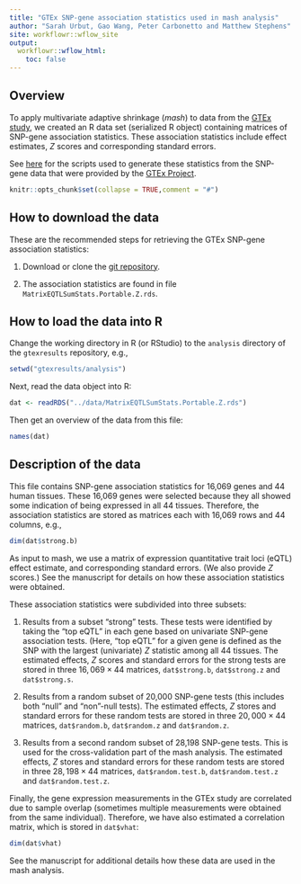 ```yaml
---
title: "GTEx SNP-gene association statistics used in mash analysis"
author: "Sarah Urbut, Gao Wang, Peter Carbonetto and Matthew Stephens"
site: workflowr::wflow_site
output:
  workflowr::wflow_html:
    toc: false
---
```


## Overview

To apply multivariate adaptive shrinkage (*mash*) to data from the
[GTEx study][gtex], we created an R data set (serialized R object)
containing matrices of SNP-gene association statistics. These
association statistics include effect estimates, *Z* scores and
corresponding standard errors.

See [here](fastqtl2mash.html) for the scripts used to generate these
statistics from the SNP-gene data that were provided by the [GTEx
Project][gtex].

```r
knitr::opts_chunk$set(collapse = TRUE,comment = "#")
```

## How to download the data

These are the recommended steps for retrieving the GTEx SNP-gene
association statistics:

1. Download or clone the [git repository][gtexresults].

2. The association statistics are found in file
   `MatrixEQTLSumStats.Portable.Z.rds`.

## How to load the data into R

Change the working directory in R (or RStudio) to the `analysis`
directory of the `gtexresults` repository, e.g.,

```r
setwd("gtexresults/analysis")
```

Next, read the data object into R:

```r
dat <- readRDS("../data/MatrixEQTLSumStats.Portable.Z.rds")
```

Then get an overview of the data from this file:

```r
names(dat)
```

## Description of the data

This file contains SNP-gene association statistics for 16,069 genes
and 44 human tissues. These 16,069 genes were selected because they
all showed some indication of being expressed in all 44 tissues.
Therefore, the association statistics are stored as matrices each with
16,069 rows and 44 columns, e.g.,

```r
dim(dat$strong.b)
```

As input to mash, we use a matrix of expression quantitative trait
loci (eQTL) effect estimate, and corresponding standard errors. (We
also provide *Z* scores.) See the manuscript for details on how these
association statistics were obtained.

These association statistics were subdivided into three subsets:

1. Results from a subset "strong" tests. These tests were identified
by taking the "top eQTL" in each gene based on univariate SNP-gene
association tests. (Here, "top eQTL" for a given gene is defined as
the SNP with the largest (univariate) *Z* statistic among all 44
tissues. The estimated effects, *Z* scores and standard errors for the
strong tests are stored in three $16,069 \times 44$ matrices,
`dat$strong.b`, `dat$strong.z` and `dat$strong.s`.

2. Results from a random subset of 20,000 SNP-gene tests (this
includes both "null" and "non"-null tests). The estimated effects, *Z*
stores and standard errors for these random tests are stored in three
$20,000 \times 44$ matrices, `dat$random.b`, `dat$random.z` and
`dat$random.z`.

3. Results from a second random subset of 28,198 SNP-gene tests. This
is used for the cross-validation part of the mash analysis. The
estimated effects, *Z* stores and standard errors for these random
tests are stored in three $28,198 \times 44$ matrices,
`dat$random.test.b`, `dat$random.test.z` and `dat$random.test.z`.

Finally, the gene expression measurements in the GTEx study are
correlated due to sample overlap (sometimes multiple measurements were
obtained from the same individual). Therefore, we have also estimated
a correlation matrix, which is stored in `dat$vhat`:

```r
dim(dat$vhat)
```

See the manuscript for additional details how these data are used in
the mash analysis.

[gtexresults]: https://github.com/stephenslab/gtexresults
[gtex]: http://gtexportal.org

